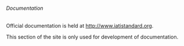 ====== Documentation ======

Official documentation is held at [[http://www.iatistandard.org]]. 

This section of the site is only used for development of documentation. 